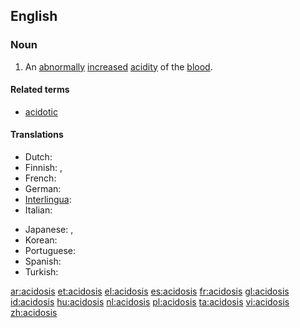 ==English==
{{wikipedia}}

===Noun===
{{en-noun|acidoses}}

# {{pathology}} An [[abnormally]] [[increase]]d [[acidity]] of the [[blood]].

====Related terms====
*[[acidotic]]

====Translations====
{{trans-top|abnormally increased acidity of the blood}}
* Dutch: {{t+|nl|acidose|f}}
*Finnish: {{t-|fi|asidoosi}}, {{t-|fi|happomyrkytys}}
*French: {{t+|fr|acidose}}
*German: {{t|de|Azidose|f}}
*[[Interlingua]]: {{t-|ia|acidosis|xs=Interlingua}}
*Italian: {{t-|it|acidosi}}
{{trans-mid}}
*Japanese: {{t|ja|アシドーシス}},  {{t|ja|酸性症}}
*Korean: {{t|ko|산성증|sc=Hang}}
*Portuguese: {{t-|pt|acidosis}}
*Spanish: {{t+|es|acidosis|f}}
* Turkish: {{t|tr|asidoz}}
{{trans-bottom}}

[[ar:acidosis]]
[[et:acidosis]]
[[el:acidosis]]
[[es:acidosis]]
[[fr:acidosis]]
[[gl:acidosis]]
[[id:acidosis]]
[[hu:acidosis]]
[[nl:acidosis]]
[[pl:acidosis]]
[[ta:acidosis]]
[[vi:acidosis]]
[[zh:acidosis]]
